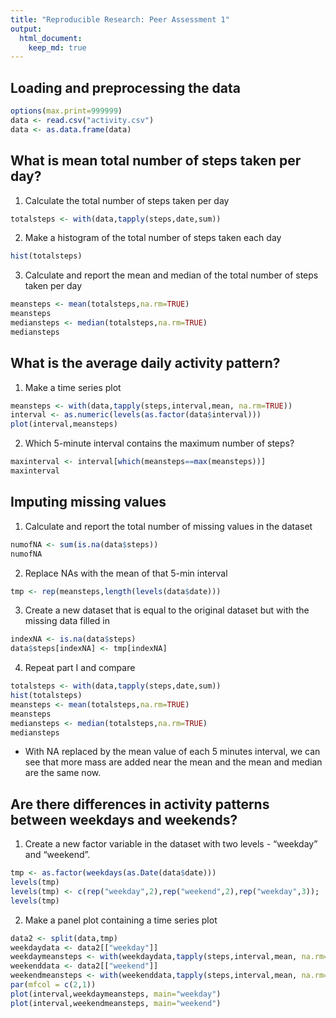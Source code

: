 ```yaml
---
title: "Reproducible Research: Peer Assessment 1"
output: 
  html_document:
    keep_md: true
---
```



## Loading and preprocessing the data
```r
options(max.print=999999)
data <- read.csv("activity.csv") 
data <- as.data.frame(data) 
```
## What is mean total number of steps taken per day?
1. Calculate the total number of steps taken per day
```r
totalsteps <- with(data,tapply(steps,date,sum))
```

2. Make a histogram of the total number of steps taken each day
```r
hist(totalsteps)
```

3. Calculate and report the mean and median of the total number of steps taken per day
```r
meansteps <- mean(totalsteps,na.rm=TRUE)
meansteps
mediansteps <- median(totalsteps,na.rm=TRUE)
mediansteps
```

## What is the average daily activity pattern?
1. Make a time series plot
```r
meansteps <- with(data,tapply(steps,interval,mean, na.rm=TRUE))
interval <- as.numeric(levels(as.factor(data$interval)))
plot(interval,meansteps)
```

2. Which 5-minute interval contains the maximum number of steps?
```r
maxinterval <- interval[which(meansteps==max(meansteps))]
maxinterval

```

## Imputing missing values
1. Calculate and report the total number of missing values in the dataset
```r
numofNA <- sum(is.na(data$steps))
numofNA
```

2. Replace NAs with the mean of that 5-min interval
```r
tmp <- rep(meansteps,length(levels(data$date)))
```

3. Create a new dataset that is equal to the original dataset but with the missing data filled in
```r
indexNA <- is.na(data$steps)
data$steps[indexNA] <- tmp[indexNA]
```

4. Repeat part I and compare
```r
totalsteps <- with(data,tapply(steps,date,sum))
hist(totalsteps)
meansteps <- mean(totalsteps,na.rm=TRUE)
meansteps
mediansteps <- median(totalsteps,na.rm=TRUE)
mediansteps
```
- With NA replaced by the mean value of each 5 minutes interval, we can see that more mass are added near the mean and the mean and median are the same now. 

## Are there differences in activity patterns between weekdays and weekends?
1. Create a new factor variable in the dataset with two levels - "weekday" and "weekend".
```r
tmp <- as.factor(weekdays(as.Date(data$date)))
levels(tmp)
levels(tmp) <- c(rep("weekday",2),rep("weekend",2),rep("weekday",3));
levels(tmp)
```

2. Make a panel plot containing a time series plot 
```r
data2 <- split(data,tmp)
weekdaydata <- data2[["weekday"]]
weekdaymeansteps <- with(weekdaydata,tapply(steps,interval,mean, na.rm=TRUE))
weekenddata <- data2[["weekend"]]
weekendmeansteps <- with(weekenddata,tapply(steps,interval,mean, na.rm=TRUE))
par(mfcol = c(2,1))
plot(interval,weekdaymeansteps, main="weekday")
plot(interval,weekendmeansteps, main="weekend")
```


